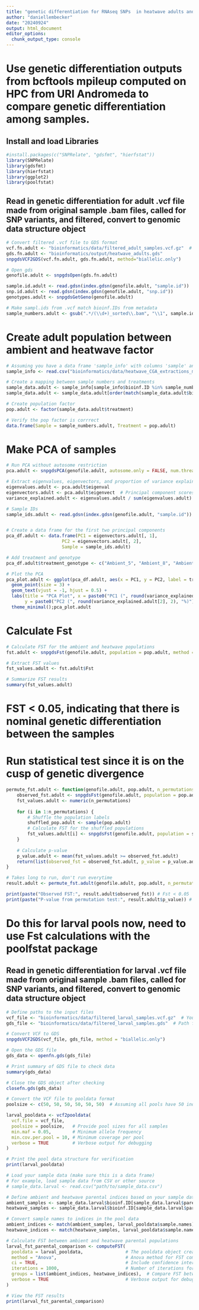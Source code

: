 ```yaml
---
title: "genetic differentiation for RNAseq SNPs  in heatwave adults and offspring"
author: "daniellembecker"
date: "20240924"
output: html_document
editor_options: 
  chunk_output_type: console
---
```


# Use genetic differentiation outputs from bcftools mpileup computed on HPC from URI Andromeda to compare genetic differentiation among samples.

## Install and load Libraries
```r
#install.packages(c("SNPRelate", "gdsfmt", "hierfstat"))
library(SNPRelate)
library(gdsfmt)
library(hierfstat)
library(ggplot2)
library(poolfstat)
```

## Read in genetic differentiation for adult .vcf file made from original sample .bam files, called for SNP variants, and filtered, convert to genomic data structure object
```r
# Convert filtered .vcf file to GDS format
vcf.fn.adult <- "bioinformatics/data/filtered_adult_samples.vcf.gz"  # Replace with your VCF file path
gds.fn.adult <- "bioinformatics/output/heatwave_adults.gds"
snpgdsVCF2GDS(vcf.fn.adult, gds.fn.adult, method="biallelic.only")

# Open gds
genofile.adult <- snpgdsOpen(gds.fn.adult)

sample.id.adult <- read.gdsn(index.gdsn(genofile.adult, "sample.id"))
snp.id.adult <- read.gdsn(index.gdsn(genofile.adult, "snp.id"))
genotypes.adult <- snpgdsGetGeno(genofile.adult)

# Make sampl.ids from .vcf match bioinf.IDs from metadata
sample_numbers.adult <- gsub(".*/(\\d+)_sorted\\.bam", "\\1", sample.id.adult)

```

# Create adult population between ambient and heatwave factor
```r
# Assuming you have a data frame 'sample_info' with columns 'sample' and 'population'
sample_info <- read.csv("bioinformatics/data/heatwave_CGA_extractions_metadata.csv")

# Create a mapping between sample numbers and treatments
sample_data.adult <- sample_info[sample_info$bioinf.ID %in% sample_numbers.adult, ]
sample_data.adult <- sample_data.adult[order(match(sample_data.adult$bioinf.ID, sample_numbers.adult)), ]

# Create population factor
pop.adult <- factor(sample_data.adult$treatment)

# Verify the pop factor is corrrect
data.frame(Sample = sample_numbers.adult, Treatment = pop.adult)
```

# Make PCA of samples
```r
# Run PCA without autosome restriction
pca.adult <- snpgdsPCA(genofile.adult, autosome.only = FALSE, num.thread = 2)

# Extract eigenvalues, eigenvectors, and proportion of variance explained
eigenvalues.adult <- pca.adult$eigenval
eigenvectors.adult <- pca.adult$eigenvect  # Principal component scores for samples
variance_explained.adult <- eigenvalues.adult / sum(eigenvalues.adult) * 100  # Percentage of variance explained by each PC

# Sample IDs
sample_ids.adult <- read.gdsn(index.gdsn(genofile.adult, "sample.id"))


# Create a data frame for the first two principal components
pca_df.adult <- data.frame(PC1 = eigenvectors.adult[, 1], 
                     PC2 = eigenvectors.adult[, 2], 
                     Sample = sample_ids.adult)

# Add treatment and genotype
pca_df.adult$treatment_genotype <- c("Ambient_5", "Ambient_8", "Ambient_12", "Heatwave_4", "Heatwave_8", "Heatwave_12")

# Plot the PCA
pca_plot.adult <- ggplot(pca_df.adult, aes(x = PC1, y = PC2, label = treatment_genotype)) +
  geom_point(size = 3) +
  geom_text(vjust = -1, hjust = 0.5) + 
  labs(title = "PCA Plot", x = paste0("PC1 (", round(variance_explained.adult[1], 2), "%)"), 
       y = paste0("PC2 (", round(variance_explained.adult[2], 2), "%)")) +
  theme_minimal();pca_plot.adult

```

# Calculate Fst
```r
# Calculate FST for the ambient and heatwave populations
fst.adult <- snpgdsFst(genofile.adult, population = pop.adult, method = "W&C84", autosome.only = FALSE)

# Extract FST values
fst_values.adult <- fst.adult$Fst

# Summarize FST results
summary(fst_values.adult)
```
# FST < 0.05, indicating that there is nominal genetic differentiation between the samples

# Run statistical test since it is on the cusp of genetic divergence
```r
permute_fst.adult <- function(genofile.adult, pop.adult, n_permutations = 1000) {
    observed_fst.adult <- snpgdsFst(genofile.adult, population = pop.adult, method = "W&C84", autosome.only = FALSE)$Fst
    fst_values.adult <- numeric(n_permutations)
    
    for (i in 1:n_permutations) {
        # Shuffle the population labels
        shuffled_pop.adult <- sample(pop.adult)
        # Calculate FST for the shuffled populations
        fst_values.adult[i] <- snpgdsFst(genofile.adult, population = shuffled_pop.adult, method = "W&C84", autosome.only = FALSE)$Fst
    }
    
    # Calculate p-value
    p_value.adult <- mean(fst_values.adult >= observed_fst.adult)
    return(list(observed_fst = observed_fst.adult, p_value = p_value.adult))
}

# Takes long to run, don't run everytime
result.adult <- permute_fst.adult(genofile.adult, pop.adult, n_permutations = 1000)

print(paste("Observed FST:", result.adult$observed_fst)) # Fst < 0.05
print(paste("P-value from permutation test:", result.adult$p_value)) # 0.093 

```

##############
# Do this for larval pools now, need to use Fst calculations with the poolfstat package 

## Read in genetic differentiation for larval .vcf file made from original sample .bam files, called for SNP variants, and filtered, convert to genomic data structure object
```r
# Define paths to the input files
vcf_file <- "bioinformatics/data/filtered_larval_samples.vcf.gz"  # Your VCF file
gds_file <- "bioinformatics/data/filtered_larval_samples.gds"  # Path for GDS file

# Convert VCF to GDS
snpgdsVCF2GDS(vcf_file, gds_file, method = "biallelic.only")

# Open the GDS file
gds_data <- openfn.gds(gds_file)

# Print summary of GDS file to check data
summary(gds_data)

# Close the GDS object after checking
closefn.gds(gds_data)

# Convert the VCF file to pooldata format
poolsize <- c(50, 50, 50, 50, 50, 50)  # Assuming all pools have 50 individuals

larval_pooldata <- vcf2pooldata(
  vcf.file = vcf_file,
  poolsize = poolsize,   # Provide pool sizes for all samples
  min.maf = 0.05,        # Minimum allele frequency
  min.cov.per.pool = 10, # Minimum coverage per pool
  verbose = TRUE         # Verbose output for debugging
)

# Print the pool data structure for verification
print(larval_pooldata)

# Load your sample data (make sure this is a data frame)
# For example, load sample data from CSV or other source
# sample_data.larval <- read.csv("path/to/sample_data.csv")

# Define ambient and heatwave parental indices based on your sample data
ambient_samples <- sample_data.larval$bioinf.ID[sample_data.larval$parent == "ambient"]
heatwave_samples <- sample_data.larval$bioinf.ID[sample_data.larval$parent == "heatwave"]

# Convert sample names to indices in the pool data
ambient_indices <- match(ambient_samples, larval_pooldata$sample.names)
heatwave_indices <- match(heatwave_samples, larval_pooldata$sample.names)

# Calculate FST between ambient and heatwave parental populations
larval_fst_parental_comparison <- computeFST(
  pooldata = larval_pooldata,                # The pooldata object created from the VCF file
  method = "Anova",                          # Anova method for FST computation
  ci = TRUE,                                 # Include confidence intervals
  iterations = 1000,                         # Number of iterations for bootstrapping (optional for CI)
  groups = list(ambient_indices, heatwave_indices),  # Compare FST between parental groups
  verbose = TRUE                             # Verbose output for debugging
)

# View the FST results
print(larval_fst_parental_comparison)

```

